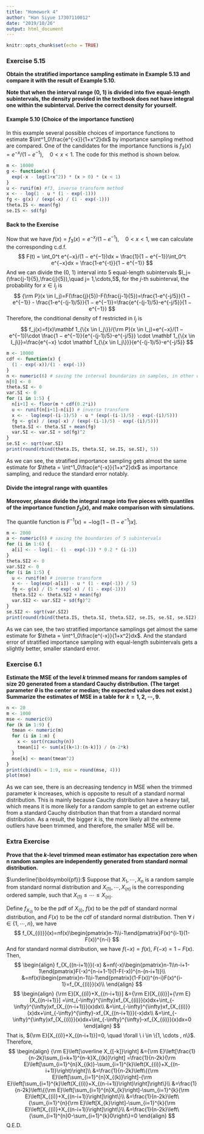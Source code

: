 ```yaml
---
title: "Homework 4"
author: "Han Siyue 17307110012"
date: "2019/10/26"
output: html_document
---
```


```r
knitr::opts_chunk$set(echo = TRUE)
```

### Exercise 5.15

**Obtain the stratified importance sampling estimate in Example 5.13 and compare it with the result of Example 5.10.**

**Note that when the interval range (0, 1) is divided into five equal-length subintervals, the density provided in the textbook does not have integral one within the subinterval. Derive the correct density for yourself.**


#### Example 5.10 (Choice of the importance function)

In this example several possible choices of importance functions to estimate $\int^1_0\frac{e^{-x}}{1+x^2}dx$ by importance sampling method are compared. One of the candidates for the importance
functions is $f_3(x) = e^{−x}/(1 − e^{−1}),\quad 0<x<1$. The code for this method is shown below.

```r
m <- 10000
g <- function(x) {
  exp(-x - log(1+x^2)) * (x > 0) * (x < 1)
}
u <- runif(m) #f3, inverse transform method
x <- - log(1 - u * (1 - exp(-1)))
fg <- g(x) / (exp(-x) / (1 - exp(-1)))
theta.IS <- mean(fg)
se.IS <- sd(fg)
```

#### Back to the Exercise

Now that we have $f(x) = f_3(x) = e^{−x}/(1 − e^{−1}),\quad 0<x<1$, we can calculate the corresponding c.d.f. 
$$
F(t) = \int_0^t e^{−x}/(1 − e^{−1})dx = \frac{1}{1 − e^{−1}}\int_0^t e^{−x}dx = \frac{1-e^{-t}}{1 − e^{−1}}
$$
And we can divide the (0, 1) interval into 5 equal-length subintervals $I_j=(\frac{j-1}{5},\frac{j}{5}),\quad j= 1,\cdots,5$, for the $j$-th subinterval, the probability for $x \in I_j$ is 
$$
{\rm P}(x \in I_j)=F(\frac{j}{5})-F(\frac{j-1}{5})=\frac{1-e^{-j/5}}{1 − e^{−1}} - \frac{1-e^{-(j-1)/5}}{1 − e^{−1}}=\frac{e^{-(j-1)/5}-e^{-j/5}}{1 − e^{−1}}
$$ 
Therefore, the conditional density of f restricted in $I_j$ is 
$$
f_j(x)=f(x)\mathbf 1_{\{x \in I_j\}}/{\rm P}(x \in I_j)=e^{−x}/(1 − e^{−1})\cdot \frac{1 − e^{−1}}{e^{-(j-1)/5}-e^{-j/5}} \cdot \mathbf 1_{\{x \in I_j\}}=\frac{e^{−x} \cdot \mathbf 1_{\{x \in I_j\}}}{e^{-(j-1)/5}-e^{-j/5}}
$$
```r
m <- 10000
cdf <- function(x) {
  (1 - exp(-x))/(1 - exp(-1))
}
n <- numeric(6) # saving the interval boundaries in samples, in other words, from which sample to which sample is sampled from certain strata
n[0] <- 0
theta.SI <- 0
var.SI <- 0
for (i in 1:5) {
  n[i+1] <- floor(m * cdf(0.2*i))
  u <- runif(n[i+1]-n[i]) # inverse transform
  x <- - log(exp(-(i-1)/5) - u * (exp(-(i-1)/5) - exp(-(i)/5)))
  fg <- g(x) / (exp(-x) / (exp(-(i-1)/5) - exp(-(i)/5)))
  theta.SI <- theta.SI + mean(fg)
  var.SI <- var.SI + sd(fg)^2
}
se.SI <- sqrt(var.SI)
print(round(rbind(theta.IS, theta.SI, se.IS, se.SI), 5))
```

As we can see, the stratified importance sampling gets almost the same estimate for $\theta = \int^1_0\frac{e^{-x}}{1+x^2}dx$ as importance sampling, and reduce the standard error notably.

#### Divide the integral range with quantiles

**Moreover, please divide the integral range into five pieces with quantiles of the importance function $f_3(x)$, and make comparison with simulations.**

The quantile function is $F^{-1}(x)=-\log[1-(1-e^{-1})x]$.
```r
m <- 2000
a <- numeric(6) # saving the boundaries of 5 subintervals
for (i in 1:6) {
  a[i] <- - log(1 - (1 - exp(-1)) * 0.2 * (i-1))
}
theta.SI2 <- 0
var.SI2 <- 0
for (i in 1:5) {
  u <- runif(m) # inverse transform
  x <- - log(exp(-a[i]) - u * (1 - exp(-1)) / 5)
  fg <- g(x) / (5 * exp(-x) / (1 - exp(-1)))
  theta.SI2 <- theta.SI2 + mean(fg)
  var.SI2 <- var.SI2 + sd(fg)^2
}
se.SI2 <- sqrt(var.SI2)
print(round(rbind(theta.IS, theta.SI, theta.SI2, se.IS, se.SI, se.SI2), 5))
```

As we can see, the two stratified importance samplings get almost the same estimate for $\theta = \int^1_0\frac{e^{-x}}{1+x^2}dx$. And the standard error of stratified importance sampling with equal-length subintervals gets a slightly better, smaller standard error.

### Exercise 6.1

**Estimate the MSE of the level $k$ trimmed means for random samples of size 20 generated from a standard Cauchy distribution. (The target parameter $\theta$ is the center or median; the expected value does not exist.) Summarize the estimates of MSE in a table for $k = 1, 2, \cdots, 9$.**

```r
n <- 20
m <- 1000
mse <- numeric(9)
for (k in 1:9) {
  tmean <- numeric(m)
  for (i in 1:m) {
    x <- sort(rcauchy(n))
    tmean[i] <- sum(x[(k+1):(n-k)]) / (n-2*k)
  }
  mse[k] <- mean(tmean^2)
}
print(cbind(k = 1:9, mse = round(mse, 4)))
plot(mse)
```

As we can see, there is an decreasing tendency in MSE when the trimmed parameter k increases, which is opposite to result of a standard normal distribution. This is mainly because Cauchy distribution have a heavy tail, which means it is more likely for a random sample to get an extreme outlier from a standard Cauchy distribution than that from a standard normal distribution. As a result, the bigger $k$ is, the more likely all the extreme outliers have been trimmed, and therefore, the smaller MSE will be.

### Extra Exercise

**Prove that the $k$-level trimmed mean estimator has expectation zero when n random samples are independently generated from standard normal distribution.**

$\underline{\boldsymbol{pf}}:$ Suppose that $X_1, \cdots , X_n$ is a random sample from standard normal distribution and $X_{(1)}, \cdots , X_{(n)}$ is the corresponding ordered sample, such that $X_{(1)}\le \cdots \le X_{(n)}$. 

Define $f_{X_{(i)}}$ to be the pdf of $X_{(i)}$, $f(x)$ to be the pdf of standard normal distribution, and $F(x)$ to be the cdf of standard normal distribution. Then $\forall \ i \in \{1, \cdots , n\}$, we have
$$
f_{X_{(i)}}(x)=nf(x)\begin{pmatrix}n-1\\i-1\end{pmatrix}F(x)^{i-1}(1-F(x))^{n-i}
$$
And for standard normal distribution, we have $f(-x)=f(x),\ F(-x)=1-F(x)$. Then, 
$$
\begin{align}
f_{X_{(n-i+1)}}(-x)
&=nf(-x)\begin{pmatrix}n-1\\n-i+1-1\end{pmatrix}F(-x)^{n-i+1-1}(1-F(-x))^{n-(n-i+1)}\\
&=nf(x)\begin{pmatrix}n-1\\i-1\end{pmatrix}(1-F(x))^{n-i}F(x)^{i-1}=f_{X_{(i)}}(x)\\
\end{align}
$$
$$
\begin{align}
{\rm E}[X_{(i)}+X_{(n-i+1)}]
&={\rm E}[X_{(i)}]+{\rm E}[X_{(n-i+1)}]
=\int_{-\infty}^{\infty}xf_{X_{(i)}}(x)dx+\int_{-\infty}^{\infty}xf_{X_{(n-i+1)}}(x)dx\\
&=\int_{-\infty}^{\infty}xf_{X_{(i)}}(x)dx+\int_{-\infty}^{\infty}-xf_{X_{(n-i+1)}}(-x)dx\\
&=\int_{-\infty}^{\infty}xf_{X_{(i)}}(x)dx+\int_{-\infty}^{\infty}-xf_{X_{(i)}}(x)dx=0
\end{align}
$$
That is, ${\rm E}[X_{(i)}+X_{(n-i+1)}]=0, \quad \forall \ i \in \{1, \cdots , n\}$. Therefore,
$$
\begin{align}
{\rm E}\left[\overline X_{[-k]}\right]
&={\rm E}\left[\frac{1}{n-2k}\sum_{i=k+1}^{n-k}X_{(k)}\right]
=\frac{1}{n-2k}{\rm E}\left[\sum_{i=1}^{n}X_{(k)}-\sum_{i=1}^{k}\left(X_{(i)}+X_{(n-i+1)}\right)\right]\\
&=\frac{1}{n-2k}\left\{{\rm E}\left[\sum_{i=1}^{n}X_{(k)}\right]-{\rm E}\left[\sum_{i=1}^{k}\left(X_{(i)}+X_{(n-i+1)}\right)\right]\right\}\\
&=\frac{1}{n-2k}\left\{{\rm E}\left[\sum_{i=1}^{n}X_{k}\right]-\sum_{i=1}^{k}{\rm E}\left[X_{(i)}+X_{(n-i+1)}\right]\right\}\\
&=\frac{1}{n-2k}\left\{\sum_{i=1}^{n}{\rm E}\left[X_{k}\right]-\sum_{i=1}^{k}{\rm E}\left[X_{(i)}+X_{(n-i+1)}\right]\right\}\\
&=\frac{1}{n-2k}\left\{\sum_{i=1}^{n}0-\sum_{i=1}^{k}0\right\}=0
\end{align}
$$
Q.E.D.